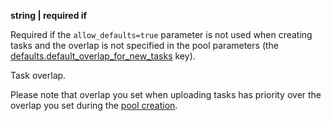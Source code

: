 **string \| required if**

Required if the `allow_defaults=true` parameter is not used when creating tasks and the overlap is not specified in the pool parameters (the [defaults.default_overlap_for_new_tasks](/docs/api/create-pool#default-overlap-tasks) key).

Task overlap.

<Note mode="warning" title="Warning">

Please note that overlap you set when uploading tasks has priority over the overlap you set during the [pool creation](/docs/api/create-pool).

</Note>